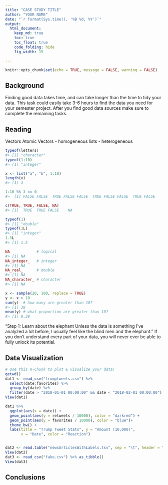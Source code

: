 ```yaml
---
title: "CASE STUDY TITLE"
author: "YOUR NAME"
date: "`r format(Sys.time(), '%B %d, %Y')`"
output:
  html_document:  
    keep_md: true
    toc: true
    toc_float: true
    code_folding: hide
    fig_width: 15

---
```


```r
knitr::opts_chunk$set(echo = TRUE, message = FALSE, warning = FALSE)
```


## Background

Finding good data takes time, and can take longer than the time to tidy your data. This task could easily take 3-6 hours to find the data you need for your semester project. After you find good data sources make sure to complete the remaining tasks.

## Reading
Vectors
  Atomic Vectors - homogeneous
  lists - heterogeneous


```r
typeof(letters)
#> [1] "character"
typeof(1:10)
#> [1] "integer"

x <- list("a", "b", 1:10)
length(x)
#> [1] 3

1:10 %% 3 == 0
#>  [1] FALSE FALSE  TRUE FALSE FALSE  TRUE FALSE FALSE  TRUE FALSE

c(TRUE, TRUE, FALSE, NA)
#> [1]  TRUE  TRUE FALSE    NA

typeof(1)
#> [1] "double"
typeof(1L)
#> [1] "integer"
1.5L
#> [1] 1.5

NA            # logical
#> [1] NA
NA_integer_   # integer
#> [1] NA
NA_real_      # double
#> [1] NA
NA_character_ # character
#> [1] NA

x <- sample(20, 100, replace = TRUE)
y <- x > 10
sum(y)  # how many are greater than 10?
#> [1] 38
mean(y) # what proportion are greater than 10?
#> [1] 0.38
```
"Step 1: Learn about the elephant Unless the data is something I’ve analyzed a lot before, I usually feel like the blind men and the elephant."
If you don't understand every part of your data, you will never ever be able to fully unlock its potential. 


## Data Visualization

```r
# Use this R-Chunk to plot & visualize your data!
getwd()
dat1 <- read_csv("trumptweets.csv") %>% 
  select(date:favorites) %>% 
  group_by(date) %>% 
  filter(date > "2018-01-01 00:00:00" && date < "2018-02-01 00:00:00")
View(dat1)

dat1 %>% 
  ggplot(aes(x = date)) + 
  geom_point(aes(y = retweets / 10000), color = "darkred") +
  geom_point(aes(y = favorites / 10000), color = "blue")+
  theme_bw() +
  labs(title = "Trump Tweet Stats", y = "Amount (10,000)", 
       x = "Date", color = "Reaction")


dat2 <- read.table("newsArticlesWithLabels.tsv", sep = "\t", header = TRUE) %>% as_tibble()
View(dat2)
dat3 <- read_csv("fake.csv") %>% as_tibble()
View(dat3)
```

## Conclusions
